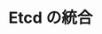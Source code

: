 ---
title: Etcd の統合
tags:
  - Integrations
  - Etcd
  - Prometheus
  - Kubernetes
translationType: machine
---